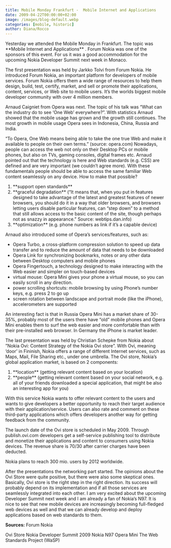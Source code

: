 ```yaml
---
title: Mobile Monday Frankfurt -  Mobile Internet and Applications
date: 2009-04-22T00:00:00+02:00
image: /images/blog-default.webp
categories: [mobile, historic]
author: Diana/Rocco
---
```


<div class="entry-content">
Yesterday we attended the Mobile Monday in Frankfurt. The topic was **Mobile Internet and Applications** . Forum Nokia was one of the sponsors of this event. For us it was a good accommodation for the upcoming Nokia Developer Summit next week in Monaco.



The first presentation was held by Jarkko Tolvi from Forum Nokia. He introduced Forum Nokia, an important platform for developers of mobile services. Forum Nokia offers them a wide range of resources to help them design, build, test, certify, market, and sell or promote their applications, content, services, or Web site to mobile users. It’s the worlds biggest mobile developer community with over 4 million members.



Arnaud Caigniet from Opera was next. The topic of his talk was “What can the industry do to see ‘One Web’ everywhere?”. With statistics Arnaud showed that the mobile usage has grown and the growth still continues. The most growth in mobile usage Opera sees in Indonesia, China, Russia and India.

“To Opera, One Web means being able to take the one true Web and make it available to people on their own terms.” (source: opera.com) Nowadays, people can access the web not only on their Desktop PCs or mobile phones, but also on TVs, gaming consoles, digital frames etc. Arnaud pointed out that the technology is here and Web standards (e.g. CSS) are defined and are very important (we couldn’t agree more). With these fundamentals people should be able to access the same familiar Web content seamlessly on any device. How to make that possible?<ol>	<li>**support open standards** </li>	<li>**graceful degradation**  (“It means that, when you put in features designed to take advantage of the latest and greatest features of newer browsers, you should do it in a way that older browsers, and browsers letting users disable particular features, can “step down” to a method that still allows access to the basic content of the site, though perhaps not as snazzy in appearance.” Source: webtips.dan.info)</li>	<li>**optimization**  (e.g. phone numbers as link if it’s a capable device)</li></ol>

Arnaud also introduced some of Opera’s services/features, such as:<ul>	<li>Opera Turbo, a cross-platform compression solution to speed up data transfer and to reduce the amount of data that needs to be downloaded</li>	<li>Opera Link for synchronizing bookmarks, notes or any other data between Desktop computers and mobile phones</li>	<li>Opera Fingertouch, a technology designed to make interacting with the Web easier and simpler on touch-based devices</li>	<li>virtual mouse: Opera Mini gives your phone a virtual mouse, so you can easily scroll in any direction.</li>	<li>power scrolling shortcuts: mobile browsing by using Phone’s number keys, e.g. press 2 to go up</li>	<li>screen rotation between landscape and portrait mode (like the iPhone), accelerometers are supported</li></ul>

An interesting fact is that in Russia Opera Mini has a market share of 30-35%, probably most of the users there have “old” mobile phones and Opera Mini enables them to surf the web easier and more comfortable than with their pre-installed web browser. In Germany the iPhone is market leader.



The last presentation was held by Christian Schepke from Nokia about ”Nokia Ovi: Content Strategy of the Nokia Ovi store”. With Ovi, meaning ‘door’ in Fininish, Nokia offers a range of different Internet services, such as Maps, Mail, File Sharing etc., under one umbrella. The Ovi store, Nokia’s global application market, is based on 2 components:<ol>	<li>**location**  (getting relevant content based on your location)</li>	<li>**people**  (getting relevant content based on your social network, e.g. all of your friends downloaded a special application, that might be also an interesting app for you)</li></ol>

With this service Nokia wants to offer relevant content to the users and wants to give developers a better opportunity to reach their target audience with their application/service. Users can also rate and comment on these third-party applications which offers developers another way for getting feedback from the community.



The launch date of the Ovi store is scheduled in May 2009. Through publish.ovi.com developers get a self-service publishing tool to distribute and monetize their applications and content to consumers using Nokia devices. The revenue share is 70/30 after carrier charges have been deducted.



Nokia plans to reach 300 mio. users by 2012 worldwide.



After the presentations the networking part started. The opinions about the Ovi Store were quite positive, but there were also some skeptical ones. Basically, Ovi store is the right step in the right direction. Its success will probably depend on its implementation and if all those services are seamlessly integrated into each other. I am very excited about the upcoming Developer Summit next week and I am already a fan of Nokia’s N97. It is nice to see that new mobile devices are increasingly becoming full-fledged web devices as well and that we can already develop and deploy applications based on web standards to them.

**Sources:** Forum Nokia

Ovi StoreNokia Developer Summit 2009Nokia N97Opera MiniThe Web Standards Project (WaSP)
</div>

